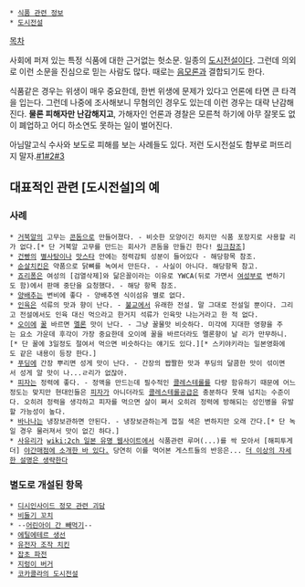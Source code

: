  * [[식품 관련 정보]]
 * [[도시전설]]

[[목차]]

사회에 퍼져 있는 특정 식품에 대한 근거없는 헛소문. 일종의 [[도시전설]]이다.
그런데 의외로 이런 소문을 진심으로 믿는 사람도 많다. 때로는 [[음모론]]과 결합되기도 한다.

식품같은 경우는 위생이 매우 중요한데, 한번 위생에 문제가 있다고 언론에 타면 큰 타격을 입는다. 그런데 나중에 조사해보니 무혐의인 경우도 있는데 이런 경우는 대략 난감해진다. '''물론 피해자만 난감해지고''', 가해자인 언론과 경찰은 모른척 하기에 아무 잘못도 없이 폐업하고 어디 하소연도 못하는 일이 벌어진다.

아님말고식 수사와 보도로 피해를 보는 사례들도 있다. 저런 도시전설도 함부로 퍼뜨리지 말자.[http://media.daum.net/society/others/view.html?cateid=1067&newsid=20040614072135454&p=hani #1][http://www.newsprime.co.kr/news/articleView.html?idxno=77318 #2][http://media.daum.net/economic/others/view.html?cateid=1041&newsid=20040623101924804&p=moneytoday #3]

== 대표적인 관련 [도시전설]의 예 ==
=== 사례 ===
 * [[거북알]]의 고무는 [[콘돔]]으로 만들어졌다. - 비슷한 모양이긴 하지만 식품 포장지로 사용할 리가 없다.[* 단 거북알 고무를 만드는 회사가 콘돔을 만들긴 한다! [http://www.hankooklatex.com/ 링크참조]] 
 * [[건빵]]의 [[별사탕]]이나 [[맛스타]] 안에는 정력감퇴 성분이 들어있다 - 해당항목 참조.
 * [[순살치킨]]은 약품으로 닭뼈를 녹여서 만든다. - 사실이 아니다. 해당항목 참고.
 * [[죠리퐁]]은 여성의 [검열삭제]와 닮은꼴이라는 이유로 YWCA(뒤로 가면서 [[여성부]]로 변하기도 함)에서 판매 중단을 요청했다. - 해당 항목 참조.
 * [[양배추]]는 변비에 좋다 - 양배추엔 식이섬유 별로 없다.
 * [[인육]]은 석류의 맛과 향이 난다. - [[불교]]에서 유래한 전설. 말 그대로 전설일 뿐이다. 그리고 전설에서도 인육 대신 먹으라고 한거지 석류가 인육맛 나는거라고 한 적 없다.
 * [[오이]]에 [[꿀]] 바르면 [[멜론]] 맛이 난다. - 그냥 꿀물맛 비슷하다. 미각에 지대한 영향을 주는 요소 가운데 후각이 가장 중요한데 오이에 꿀을 바르더라도 멜론향이 날 리가 만무하니.[* 단 꿀에 3일정도 절여서 먹으면 비슷하다는 얘기도 있다.][* 스키야키라는 일본영화에도 같은 내용이 등장 한다.] 
 * [[푸딩]]에 간장 뿌리면 성게 맛이 난다. - 간장의 짭짤한 맛과 푸딩의 달콤한 맛이 섞이면서 성게 알 맛이 나...ㄹ리가 없잖아.
 * [[피자]]는 정력에 좋다. - 정액을 만드는데 필수적인 [[콜레스테롤]]를 다량 함유하기 때문에 어느정도는 맞지만 현대인들은 [[피자]]가 아니더라도 [[콜레스테롤]]공급은 충분하다 못해 넘치는 수준이다. 오히려 정력을 생각하고 피자를 먹으면 살이 쪄서 오히려 정력에 방해되는 성인병을 유발할 가능성이 높다.
 * [[바나나]]는 냉장보관하면 안된다. - 냉장보관하는게 껍질 색은 변하지만 오래 간다.[* 단 녹일 경우 물러져서 맛이 없긴 하다.]
 * [[사유리]]가 [[wiki:2ch 일본 유명 웹사이트]]에서 식품관련 루머(...)를 싹 모아서 [해피투게더] [http://todayhumor.com/?bestofbest_133040 야간매점에 소개한 바 있다.] 당연히 이를 먹어본 게스트들의 반응은... [[더 이상의 자세한 설명은 생략한다]]

=== 별도로 개설된 항목 ===
 * [[디시인사이드 정모 관련 괴담]]
 * [[비둘기 꼬치]]
 * --[[어린아이 간 빼먹기]]--
 * [[에틸에테르 생선]]
 * [[유전자 조작 치킨]]
 * [[잡초 파전]]
 * [[지렁이 버거]]
 * [[코카콜라의 도시전설]]
